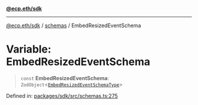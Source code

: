[**@ecp.eth/sdk**](/sdk-reference/index.mdx)

***

[@ecp.eth/sdk](/sdk-reference/index.mdx) / [schemas](/sdk-reference/schemas/index.mdx) / EmbedResizedEventSchema

# Variable: EmbedResizedEventSchema

> `const` **EmbedResizedEventSchema**: `ZodObject`\<[`EmbedResizedEventSchemaType`](/sdk-reference/schemas/type-aliases/EmbedResizedEventSchemaType.mdx)\>

Defined in: [packages/sdk/src/schemas.ts:275](https://github.com/ecp-eth/comments-monorepo/blob/main/packages/sdk/src/schemas.ts#L275)
